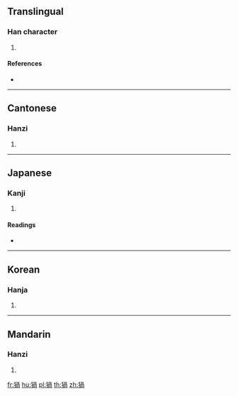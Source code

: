 ==Translingual==

===Han character===
{{Han char|rn=94|rad=犬|as=09|sn=12|four=47227|canj=KHBBR}}

# {{defn|Han|sort=犬09}}

====References====
* {{Han ref|kx=0714.170|dkj=20524|dj=1126.160|hdz=21358.040|uh=7327|ud=29479|bh=DA73|bd=55923}}

----

==Cantonese==

===Hanzi===
{{yue-hanzi|jyut=|y=wo1}}

# {{defn|lang=yue|sort=犬09}}

----

==Japanese==

===Kanji===
{{ja-kanji|grade=|rs=犬09}}

# {{defn|lang=ja|sort=犬09}}

====Readings====
* {{ja-readings|on=[[か]] (ka), [[わ]] (wa)|kun=[[ちん]] (chin)|nanori=}}

----

==Korean==

===Hanja===
{{ko-hanja|hangeul=와|eumhun=|rv=wa|mr=wa|y=wa}}

# {{defn|lang=ko|sort=犬09}}

----

==Mandarin==

===Hanzi===
{{cmn-hanzi|pin=[[wō]] ([[wo1]])|wg=wo<sup>1</sup>}}

# {{defn|lang=cmn|sort=犬09}}

[[fr:猧]]
[[hu:猧]]
[[pl:猧]]
[[th:猧]]
[[zh:猧]]